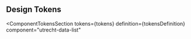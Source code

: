 <!-- @license CC0-1.0 -->


<Meta title="CSS Component/Data List/Design Tokens" />

## Design Tokens

<ComponentTokensSection
  tokens={tokens}
  definition={tokensDefinition}
  component="utrecht-data-list"
></ComponentTokensSection>
